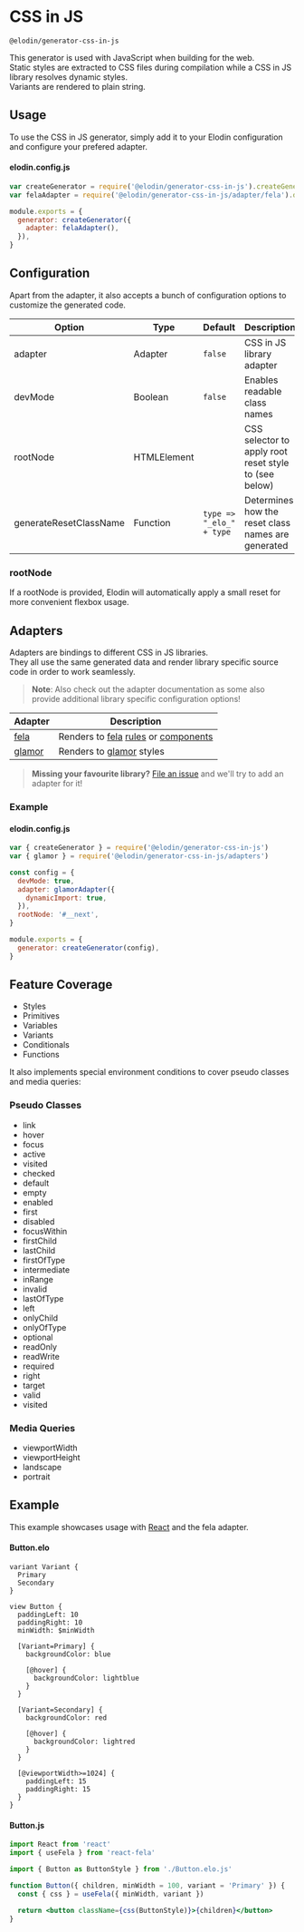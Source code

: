 

# CSS in JS

`@elodin/generator-css-in-js`

This generator is used with JavaScript when building for the web.<br />
Static styles are extracted to CSS files during compilation while a CSS in JS library resolves dynamic styles.<br/>
Variants are rendered to plain string.

## Usage

To use the CSS in JS generator, simply add it to your Elodin configuration and configure your prefered adapter.

#### elodin.config.js

```javascript
var createGenerator = require('@elodin/generator-css-in-js').createGenerator
var felaAdapter = require('@elodin/generator-css-in-js/adapter/fela').default

module.exports = {
  generator: createGenerator({
    adapter: felaAdapter(),
  }),
}
```

## Configuration

Apart from the adapter, it also accepts a bunch of configuration options to customize the generated code.

| Option                 | Type        | Default                  | Description                                           |
| ---------------------- | ----------- | ------------------------ | ----------------------------------------------------- |
| adapter                | Adapter     | `false`                  | CSS in JS library adapter                             |
| devMode                | Boolean     | `false`                  | Enables readable class names                          |
| rootNode               | HTMLElement |                          | CSS selector to apply root reset style to (see below) |
| generateResetClassName | Function    | `type => "_elo_" + type` | Determines how the reset class names are generated    |

### rootNode

If a rootNode is provided, Elodin will automatically apply a small reset for more convenient flexbox usage.

## Adapters

Adapters are bindings to different CSS in JS libraries.<br />
They all use the same generated data and render library specific source code in order to work seamlessly.<br />

> **Note**: Also check out the adapter documentation as some also provide additional library specific configuration options!

| Adapter                                             | Description                                                                                                                                                         |
| --------------------------------------------------- | ------------------------------------------------------------------------------------------------------------------------------------------------------------------- |
| [fela](/docs/targets/javascript/css-in-js/fela)     | Renders to [fela](http://fela.js.org) [rules](http://fela.js.org/docs/basics/Rules.html) or [components](http://fela.js.org/docs/api/bindings/createComponent.html) |
| [glamor](/docs/targets/javascript/css-in-js/glamor) | Renders to [glamor](https://github.com/threepointone/glamor) styles                                                                                                 |

> **Missing your favourite library?** [File an issue](https://github.com/robinweser/elodin/issues/new) and we'll try to add an adapter for it!

### Example

#### elodin.config.js

```javascript
var { createGenerator } = require('@elodin/generator-css-in-js')
var { glamor } = require('@elodin/generator-css-in-js/adapters')

const config = {
  devMode: true,
  adapter: glamorAdapter({
    dynamicImport: true,
  }),
  rootNode: '#__next',
}

module.exports = {
  generator: createGenerator(config),
}
```

## Feature Coverage

- Styles
- Primitives
- Variables
- Variants
- Conditionals
- Functions

It also implements special environment conditions to cover pseudo classes and media queries:

### Pseudo Classes

- link
- hover
- focus
- active
- visited
- checked
- default
- empty
- enabled
- first
- disabled
- focusWithin
- firstChild
- lastChild
- firstOfType
- intermediate
- inRange
- invalid
- lastOfType
- left
- onlyChild
- onlyOfType
- optional
- readOnly
- readWrite
- required
- right
- target
- valid
- visited

### Media Queries

- viewportWidth
- viewportHeight
- landscape
- portrait

## Example

This example showcases usage with [React](https://reactjs.org) and the fela adapter.<br />

#### Button.elo

```elo
variant Variant {
  Primary
  Secondary
}

view Button {
  paddingLeft: 10
  paddingRight: 10
  minWidth: $minWidth

  [Variant=Primary] {
    backgroundColor: blue

    [@hover] {
      backgroundColor: lightblue
    }
  }

  [Variant=Secondary] {
    backgroundColor: red

    [@hover] {
      backgroundColor: lightred
    }
  }

  [@viewportWidth>=1024] {
    paddingLeft: 15
    paddingRight: 15
  }
}
```

#### Button.js

```jsx
import React from 'react'
import { useFela } from 'react-fela'

import { Button as ButtonStyle } from './Button.elo.js'

function Button({ children, minWidth = 100, variant = 'Primary' }) {
  const { css } = useFela({ minWidth, variant })

  return <button className={css(ButtonStyle)}>{children}</button>
}
```
